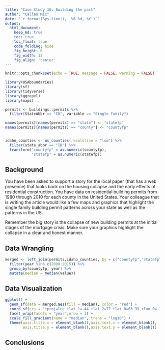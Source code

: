 ```yaml
---
title: "Case Study 10: Building the past"
author: "Callan Mix"
date: "`r format(Sys.time(), '%B %d, %Y')`"
output:
  html_document:  
    keep_md: true
    toc: true
    toc_float: true
    code_folding: hide
    fig_height: 6
    fig_width: 12
    fig_align: 'center'
---
```


```r
knitr::opts_chunk$set(echo = TRUE, message = FALSE, warning = FALSE)
```

```r
library(USAboundaries)
library(sf)
library(tidyverse)
library(ggrepel)
library(maps)


```

```r

permits <- buildings::permits %>% 
  filter(StateAbbr == "ID", variable == "Single Family") 

names(permits)[names(permits) == "state"] <- "statefp"
names(permits)[names(permits) == "county"] <- "countyfp"


idaho_counties <- us_counties(resolution = "low") %>% 
  filter(state_abbr == "ID") %>% 
  transform("countyfp" = as.numeric(countyfp),
            "statefp" = as.numeric(statefp))
```

## Background

You have been asked to support a story for the local paper (that has a web presence) that looks back on the housing collapse and the early effects of residential construction. You have data on residential building permits from 1980 through 2010 for each county in the United States. Your colleague that is writing the article would like a few maps and graphics that highlight the single family building permit patterns across your state as well as the patterns in the US.

Remember the big story is the collapse of new building permits at the initial stages of the mortgage crisis. Make sure your graphics highlight the collapse in a clear and honest manner.


## Data Wrangling

```r
merged <- left_join(permits,idaho_counties, by = c("countyfp","statefp")) %>% 
  filter(year %in% c(2000:2015)) %>% 
  group_by(countyfp, year) %>% 
  mutate(median = median(value))
```

## Data Visualization

```r
ggplot() +
  geom_sf(data = merged,aes(fill = median), color = "red") +
  coord_sf(crs = "+proj=lcc +lat_1=-44 +lat_2=77 +lat_0=63.39 +lon_0=-114 +x_0=6200000 +y_0=3000000 +ellps=GRS80 +towgs84=0,0,0,0,0,0,0 +units=m +no_defs") +
  facet_wrap(facets = "year",nrow = 3) +
  scale_fill_gradient(name = "median", trans = "log10") +
  theme(axis.title.x = element_blank(),axis.text.x = element_blank(),
        axis.title.y = element_blank(),axis.text.y = element_blank())

```

## Conclusions
